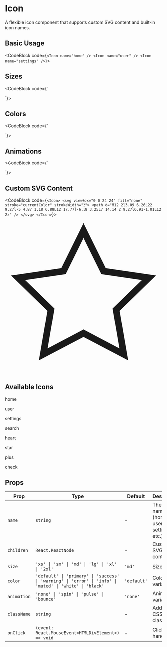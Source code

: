 # Icon

A flexible icon component that supports custom SVG content and built-in icon names.

## Basic Usage

<CodeBlock code={`<Icon name="home" />
<Icon name="user" />
<Icon name="settings" />`}>
  <div className="flex items-center gap-4">
    <Icon name="home" />
    <Icon name="user" />
    <Icon name="settings" />
  </div>
</CodeBlock>

## Sizes

<CodeBlock code={`<div className="flex items-center gap-4">
  <Icon name="star" size="xs" />
  <Icon name="star" size="sm" />
  <Icon name="star" size="md" />
  <Icon name="star" size="lg" />
  <Icon name="star" size="xl" />
  <Icon name="star" size="2xl" />
</div>`}>
  <div className="flex items-center gap-4">
    <Icon name="star" size="xs" />
    <Icon name="star" size="sm" />
    <Icon name="star" size="md" />
    <Icon name="star" size="lg" />
    <Icon name="star" size="xl" />
    <Icon name="star" size="2xl" />
  </div>
</CodeBlock>

## Colors

<CodeBlock code={`<div className="flex items-center gap-4">
  <Icon name="heart" color="default" />
  <Icon name="heart" color="primary" />
  <Icon name="heart" color="success" />
  <Icon name="heart" color="warning" />
  <Icon name="heart" color="error" />
  <Icon name="heart" color="info" />
  <Icon name="heart" color="muted" />
</div>`}>
  <div className="flex items-center gap-4">
    <Icon name="heart" color="default" />
    <Icon name="heart" color="primary" />
    <Icon name="heart" color="success" />
    <Icon name="heart" color="warning" />
    <Icon name="heart" color="error" />
    <Icon name="heart" color="info" />
    <Icon name="heart" color="muted" />
  </div>
</CodeBlock>

## Animations

<CodeBlock code={`<div className="flex items-center gap-4">
  <Icon name="settings" animation="spin" />
  <Icon name="heart" animation="pulse" />
  <Icon name="star" animation="bounce" />
</div>`}>
  <div className="flex items-center gap-4">
    <Icon name="settings" animation="spin" />
    <Icon name="heart" animation="pulse" />
    <Icon name="star" animation="bounce" />
  </div>
</CodeBlock>

## Custom SVG Content

<CodeBlock code={`<Icon>
  <svg viewBox="0 0 24 24" fill="none" stroke="currentColor" strokeWidth="2">
    <path d="M12 2l3.09 6.26L22 9.27l-5 4.87 1.18 6.88L12 17.77l-6.18 3.25L7 14.14 2 9.27l6.91-1.01L12 2z" />
  </svg>
</Icon>`}>
  <Icon>
    <svg viewBox="0 0 24 24" fill="none" stroke="currentColor" strokeWidth="2">
      <path d="M12 2l3.09 6.26L22 9.27l-5 4.87 1.18 6.88L12 17.77l-6.18 3.25L7 14.14 2 9.27l6.91-1.01L12 2z" />
    </svg>
  </Icon>
</CodeBlock>

## Available Icons

<div className="grid grid-cols-4 gap-4">
  <div className="text-center">
    <Icon name="home" size="lg" />
    <p className="text-sm mt-2">home</p>
  </div>
  <div className="text-center">
    <Icon name="user" size="lg" />
    <p className="text-sm mt-2">user</p>
  </div>
  <div className="text-center">
    <Icon name="settings" size="lg" />
    <p className="text-sm mt-2">settings</p>
  </div>
  <div className="text-center">
    <Icon name="search" size="lg" />
    <p className="text-sm mt-2">search</p>
  </div>
  <div className="text-center">
    <Icon name="heart" size="lg" />
    <p className="text-sm mt-2">heart</p>
  </div>
  <div className="text-center">
    <Icon name="star" size="lg" />
    <p className="text-sm mt-2">star</p>
  </div>
  <div className="text-center">
    <Icon name="plus" size="lg" />
    <p className="text-sm mt-2">plus</p>
  </div>
  <div className="text-center">
    <Icon name="check" size="lg" />
    <p className="text-sm mt-2">check</p>
  </div>
</div>

## Props

| Prop | Type | Default | Description |
|------|------|---------|-------------|
| `name` | `string` | - | The icon name (home, user, settings, etc.) |
| `children` | `React.ReactNode` | - | Custom SVG content |
| `size` | `'xs' \| 'sm' \| 'md' \| 'lg' \| 'xl' \| '2xl'` | `'md'` | Size variant |
| `color` | `'default' \| 'primary' \| 'success' \| 'warning' \| 'error' \| 'info' \| 'muted' \| 'white' \| 'black'` | `'default'` | Color variant |
| `animation` | `'none' \| 'spin' \| 'pulse' \| 'bounce'` | `'none'` | Animation variant |
| `className` | `string` | - | Additional CSS classes |
| `onClick` | `(event: React.MouseEvent<HTMLDivElement>) => void` | - | Click handler |
